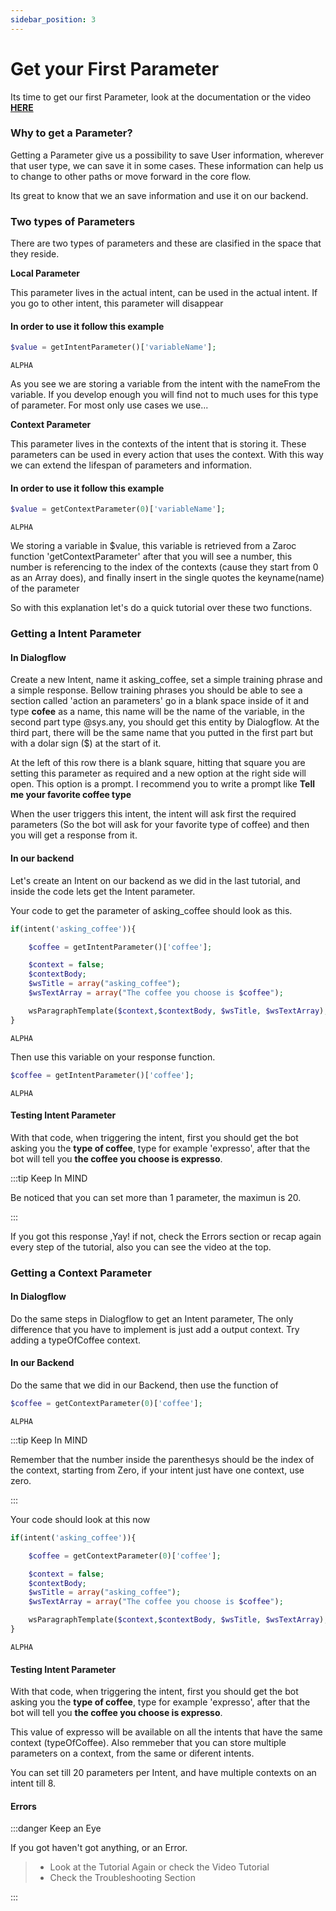 ```yaml
---
sidebar_position: 3
---
```


# Get your First Parameter


Its time to get our first Parameter, look at the documentation or the video [**HERE**](https://google.com)

### Why to get a Parameter?

Getting a Parameter give us a possibility to save User information, wherever that user type, we can save it in some cases. These information can help us to change to other paths or move forward in the core flow.

Its great to know that we an save information and use it on our backend.

### Two types of Parameters

There are two types of parameters and these are clasified in the space that they reside.

**Local Parameter**

This parameter lives in the actual intent, can be used in the actual intent. If you go to other intent, this parameter will disappear

#### In order to use it follow this example

<Tabs>
<TabItem value="php" label="PHP">

```php
$value = getIntentParameter()['variableName'];
```

</TabItem>
<TabItem value="nodejs" label="Node.js">

```nodejs
ALPHA
```

</TabItem>
</Tabs>

As you see we are storing a variable from the intent with the nameFrom the variable. If you develop enough you will find not to much uses for this type of parameter. For most only use cases we use...

**Context Parameter**

This parameter lives in the contexts of the intent that is storing it. These parameters can be used in every action that uses the context. With this way we can extend the lifespan of parameters and information.

#### In order to use it follow this example

<Tabs>
<TabItem value="php" label="PHP">

```php
$value = getContextParameter(0)['variableName'];
```

</TabItem>
<TabItem value="nodejs" label="Node.js">

```nodejs
ALPHA
```

</TabItem>
</Tabs>

We storing a variable in $value, this variable is retrieved from a Zaroc function 'getContextParameter' after that you will see a number, this number is referencing to the index of the contexts (cause they start from 0 as an Array does), and finally insert in the single quotes the keyname(name) of the parameter

So with this explanation let's do a quick tutorial over these two functions.

### Getting a Intent Parameter

#### In Dialogflow

Create a new Intent, name it asking_coffee, set a simple training phrase and a simple response.
Bellow training phrases you should be able to see a section called 'action an parameters' go in a blank space inside of it and type **cofee** as a name, this name will be the name of the variable, in the second part type @sys.any, you should get this entity by Dialogflow. At the third part, there will be the same name that you putted in the first part but with a dolar sign ($) at the start of it.

At the left of this row there is a blank square, hitting that square you are setting this parameter as required and a new option at the right side will open. This option is a prompt. I recommend you to write a prompt like **Tell me your favorite coffee type**

When the user triggers this intent, the intent will ask first the required parameters (So the bot will ask for your favorite type of coffee) and then you will get a response from it.

#### In our backend

Let's create an Intent on our backend as we did in the last tutorial, and inside the code lets get the Intent parameter.

Your code to get the parameter of asking_coffee should look as this.

<Tabs>
<TabItem value="php" label="PHP">

```php
if(intent('asking_coffee')){

    $coffee = getIntentParameter()['coffee'];

    $context = false;
    $contextBody;
    $wsTitle = array("asking_coffee");
    $wsTextArray = array("The coffee you choose is $coffee");

    wsParagraphTemplate($context,$contextBody, $wsTitle, $wsTextArray);
}
```

</TabItem>
<TabItem value="nodejs" label="Node.js">

```nodejs
ALPHA
```

</TabItem>
</Tabs>

Then use this variable on your response function.

<Tabs>
<TabItem value="php" label="PHP">

```php
$coffee = getIntentParameter()['coffee'];
```

</TabItem>
<TabItem value="nodejs" label="Node.js">

```nodejs
ALPHA
```

</TabItem>
</Tabs>

#### Testing Intent Parameter

With that code, when triggering the intent, first you should get the bot asking you the **type of coffee**, type for example 'expresso', after that the bot will tell you **the coffee you choose is expresso**.

:::tip Keep In MIND

Be noticed that you can set more than 1 parameter, the maximun is 20.

:::

If you got this response ,Yay! if not, check the Errors section or recap again every step of the tutorial, also you can see the video at the top.

### Getting a Context Parameter

#### In Dialogflow

Do the same steps in Dialogflow to get an Intent parameter, The only difference that you have to implement is just add a output context. Try adding a typeOfCoffee context.

#### In our Backend

Do the same that we did in our Backend, then use the function of

<Tabs>
<TabItem value="php" label="PHP">

```php
$coffee = getContextParameter(0)['coffee'];
```

</TabItem>
<TabItem value="nodejs" label="Node.js">

```nodejs
ALPHA
```

</TabItem>
</Tabs>

:::tip Keep In MIND

Remember that the number inside the parenthesys should be the index of the context, starting from Zero, if your intent just have one context, use zero.

:::

Your code should look at this now

<Tabs>
<TabItem value="php" label="PHP">

```php
if(intent('asking_coffee')){

    $coffee = getContextParameter(0)['coffee'];

    $context = false;
    $contextBody;
    $wsTitle = array("asking_coffee");
    $wsTextArray = array("The coffee you choose is $coffee");

    wsParagraphTemplate($context,$contextBody, $wsTitle, $wsTextArray);
}
```

</TabItem>
<TabItem value="nodejs" label="Node.js">

```nodejs
ALPHA
```

</TabItem>
</Tabs>

#### Testing Intent Parameter

With that code, when triggering the intent, first you should get the bot asking you the **type of coffee**, type for example 'expresso', after that the bot will tell you **the coffee you choose is expresso**.

This value of expresso will be available on all the intents that have the same context (typeOfCoffee). Also remmeber that you can store multiple parameters on a context, from the same or diferent intents.

You can set till 20 parameters per Intent, and have multiple contexts on an intent till 8.

#### Errors

:::danger Keep an Eye

If you got haven't got anything, or an Error.

> - Look at the Tutorial Again or check the Video Tutorial
> - Check the Troubleshooting Section

:::
